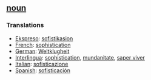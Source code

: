 == [[noun]] == 
=== Translations === 
*[[Ekspreso]]: [[sofistikasion]]
*[[French]]: [[sophistication]] 
*[[German]]: [[Weltklugheit]] 
*[[Interlingua]]: [[sophistication]], [[mundanitate]], [[saper viver]] 
*[[Italian]]: [[sofisticazione]] 
*[[Spanish]]: [[sofisticación]]